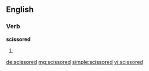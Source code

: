 ==English==

===Verb===
'''scissored'''

# {{past of|scissor}}

[[de:scissored]]
[[mg:scissored]]
[[simple:scissored]]
[[vi:scissored]]